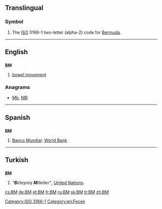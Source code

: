 {{also|.bm|bm.}}
==Translingual==

===Symbol===
{{head|mul|symbol}}
# The [[ISO]] 3166-1 two-letter (alpha-2) code for [[Bermuda]].

[[Category:ISO 3166-1]]
----

==English==

==={{initialism}}===
'''BM'''

# [[bowel movement]]

===Anagrams===
* [[Mb#English|Mb]], [[MB#English|MB]]

[[Category:en:Feces]]
----

==Spanish==

==={{abbreviation|es}}===
'''BM'''

# [[Banco Mundial]]: [[World Bank]]

----

==Turkish==

==={{abbreviation|tr}}===
'''BM'''

# ''"'''B'''irleşmiş '''M'''illetler"'', [[United Nations]].

[[cs:BM]]
[[de:BM]]
[[et:BM]]
[[fr:BM]]
[[ru:BM]]
[[sk:BM]]
[[tr:BM]]
[[zh:BM]]